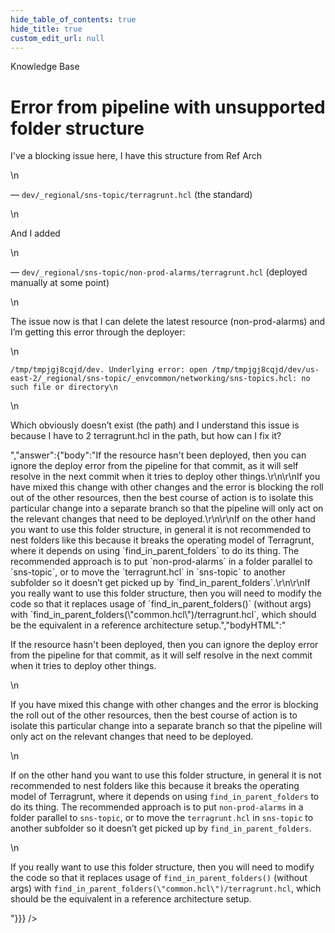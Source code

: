 ```yaml
---
hide_table_of_contents: true
hide_title: true
custom_edit_url: null
---
```



<head>
  <link rel="canonical" href="https://github.com/tnn-tnn-tnn-tnn-tnn-gruntwork-io/knowledge-base/discussions/222" />
</head>

<CenterLayout>
<span className="searchCategory">Knowledge Base</span>
<h1>Error from pipeline with unsupported folder structure</h1>
<GitHub discussion={{"id":"D_kwDOF8slf84AO3hC","number":222,"author":{"login":"yorinasub17"},"title":"Error from pipeline with unsupported folder structure","body":"I've a blocking issue here, I have this structure from Ref Arch\r\n\r\n— `dev/_regional/sns-topic/terragrunt.hcl` (the standard)\r\n\r\nAnd I added\r\n\r\n— `dev/_regional/sns-topic/non-prod-alarms/terragrunt.hcl` (deployed manually at some point)\r\n\r\nThe issue now is that I can delete the latest resource (non-prod-alarms) and I’m getting this error through the deployer:\r\n\r\n```\r\n/tmp/tmpjgj8cqjd/dev. Underlying error: open /tmp/tmpjgj8cqjd/dev/us-east-2/_regional/sns-topic/_envcommon/networking/sns-topics.hcl: no such file or directory\r\n```\r\n\r\nWhich obviously doesn’t exist (the path) and I understand this issue is because I have to 2 terragrunt.hcl in the path, but how can I fix it?","bodyHTML":"<p dir=\"auto\">I've a blocking issue here, I have this structure from Ref Arch</p>\n<p dir=\"auto\">— <code class=\"notranslate\">dev/_regional/sns-topic/terragrunt.hcl</code> (the standard)</p>\n<p dir=\"auto\">And I added</p>\n<p dir=\"auto\">— <code class=\"notranslate\">dev/_regional/sns-topic/non-prod-alarms/terragrunt.hcl</code> (deployed manually at some point)</p>\n<p dir=\"auto\">The issue now is that I can delete the latest resource (non-prod-alarms) and I’m getting this error through the deployer:</p>\n<div class=\"snippet-clipboard-content notranslate position-relative overflow-auto\" data-snippet-clipboard-copy-content=\"/tmp/tmpjgj8cqjd/dev. Underlying error: open /tmp/tmpjgj8cqjd/dev/us-east-2/_regional/sns-topic/_envcommon/networking/sns-topics.hcl: no such file or directory\"><pre class=\"notranslate\"><code class=\"notranslate\">/tmp/tmpjgj8cqjd/dev. Underlying error: open /tmp/tmpjgj8cqjd/dev/us-east-2/_regional/sns-topic/_envcommon/networking/sns-topics.hcl: no such file or directory\n</code></pre></div>\n<p dir=\"auto\">Which obviously doesn’t exist (the path) and I understand this issue is because I have to 2 terragrunt.hcl in the path, but how can I fix it?</p>","answer":{"body":"If the resource hasn't been deployed, then you can ignore the deploy error from the pipeline for that commit, as it will self resolve in the next commit when it tries to deploy other things.\r\n\r\nIf you have mixed this change with other changes and the error is blocking the roll out of the other resources, then the best course of action is to isolate this particular change into a separate branch so that the pipeline will only act on the relevant changes that need to be deployed.\r\n\r\nIf on the other hand you want to use this folder structure, in general it is not recommended to nest folders like this because it breaks the operating model of Terragrunt, where it depends on using `find_in_parent_folders` to do its thing. The recommended approach is to put `non-prod-alarms` in a folder parallel to `sns-topic`, or to move the `terragrunt.hcl` in `sns-topic` to another subfolder so it doesn’t get picked up by `find_in_parent_folders`.\r\n\r\nIf you really want to use this folder structure, then you will need to modify the code so that it replaces usage of `find_in_parent_folders()` (without args) with `find_in_parent_folders(\"common.hcl\")/terragrunt.hcl`, which should be the equivalent in a reference architecture setup.","bodyHTML":"<p dir=\"auto\">If the resource hasn't been deployed, then you can ignore the deploy error from the pipeline for that commit, as it will self resolve in the next commit when it tries to deploy other things.</p>\n<p dir=\"auto\">If you have mixed this change with other changes and the error is blocking the roll out of the other resources, then the best course of action is to isolate this particular change into a separate branch so that the pipeline will only act on the relevant changes that need to be deployed.</p>\n<p dir=\"auto\">If on the other hand you want to use this folder structure, in general it is not recommended to nest folders like this because it breaks the operating model of Terragrunt, where it depends on using <code class=\"notranslate\">find_in_parent_folders</code> to do its thing. The recommended approach is to put <code class=\"notranslate\">non-prod-alarms</code> in a folder parallel to <code class=\"notranslate\">sns-topic</code>, or to move the <code class=\"notranslate\">terragrunt.hcl</code> in <code class=\"notranslate\">sns-topic</code> to another subfolder so it doesn’t get picked up by <code class=\"notranslate\">find_in_parent_folders</code>.</p>\n<p dir=\"auto\">If you really want to use this folder structure, then you will need to modify the code so that it replaces usage of <code class=\"notranslate\">find_in_parent_folders()</code> (without args) with <code class=\"notranslate\">find_in_parent_folders(\"common.hcl\")/terragrunt.hcl</code>, which should be the equivalent in a reference architecture setup.</p>"}}} />

</CenterLayout>
  

<!-- ##DOCS-SOURCER-START
{
  "sourcePlugin": "github-discussions",
  "hash": "f305aa06160bea31c0e3929c5e535e4c"
}
##DOCS-SOURCER-END -->
